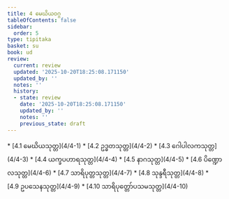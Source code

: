 ```yaml
---
title: 4 မေဃိယဝဂ္ဂ
tableOfContents: false
sidebar:
  order: 5
type: tipitaka
basket: su
book: ud
review:
  current: review
  updated: '2025-10-20T18:25:08.171150'
  updated_by: ''
  notes: ''
  history:
  - state: review
    date: '2025-10-20T18:25:08.171150'
    updated_by: ''
    notes: ''
    previous_state: draft
---
```



<DynamicBreadcrumb />


<ReviewStatus review={frontmatter.review} showDetails={true} />

<HypothesisAnnotation frontmatter={frontmatter} />



<TableOfContents book="ud" section="4">
* [4.1 မေဃိယသုတ္တ](4/4-1)
* [4.2 ဥဒ္ဓတသုတ္တ](4/4-2)
* [4.3 ဂေါပါလကသုတ္တ](4/4-3)
* [4.4 ယက္ခပဟာရသုတ္တ](4/4-4)
* [4.5 နာဂသုတ္တ](4/4-5)
* [4.6 ပိဏ္ဍောလသုတ္တ](4/4-6)
* [4.7 သာရိပုတ္တသုတ္တ](4/4-7)
* [4.8 သုန္ဒရီသုတ္တ](4/4-8)
* [4.9 ဥပသေနသုတ္တ](4/4-9)
* [4.10 သာရိပုတ္တော်ပသမသုတ္တ](4/4-10)
</TableOfContents>